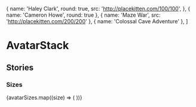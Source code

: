 <!-- AvatarStack.stories.mdx -->


  {
    name: 'Haley Clark',
    round: true,
    src: 'http://placekitten.com/100/100',
  },
  { name: 'Cameron Howe', round: true },
  { name: 'Maze War', src: 'http://placekitten.com/200/200' },
  { name: 'Colossal Cave Adventure' },
]

<Meta title="Components/AvatarStack" component={AvatarStack} />

# AvatarStack

<Canvas>
  <Story story={Default} />
</Canvas>

<ArgsTable of={AvatarStack} story="^" />

## Stories

### Sizes

<Canvas>
  {avatarSizes.map((size) => (
    <AvatarStack size={size} key={size} data={AVATAR_DATA_VARIETY} />
  ))}
</Canvas>
